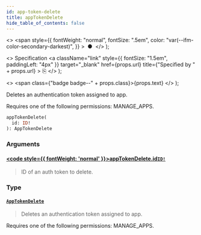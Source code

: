 ```yaml
---
id: app-token-delete
title: appTokenDelete
hide_table_of_contents: false
---
```


  <>
    <span
      style={{
        fontWeight: "normal",
        fontSize: ".5em",
        color: "var(--ifm-color-secondary-darkest)",
      }}
    >
      &nbsp;●&nbsp;
    </span>
  </>
);

  <>
    Specification
    <a
      className="link"
      style={{ fontSize: "1.5em", paddingLeft: "4px" }}
      target="\_blank"
      href={props.url}
      title={"Specified by " + props.url}
    >
      ⎘
    </a>
  </>
);

  <>
    <span class={"badge badge--" + props.class}>{props.text}</span>
  </>
);

Deletes an authentication token assigned to app.

Requires one of the following permissions: MANAGE_APPS.

```graphql
appTokenDelete(
  id: ID!
): AppTokenDelete
```

### Arguments

#### [<code style={{ fontWeight: 'normal' }}>appTokenDelete.<b>id</b></code>](#)<Bullet />[`ID!`](../../api-reference/scalars/id) <Badge class="secondary" text="non-null"/> <Badge class="secondary" text="scalar"/>

> ID of an auth token to delete.

### Type

#### [`AppTokenDelete`](../../api-reference/objects/app-token-delete) <Badge class="secondary" text="object"/>

> Deletes an authentication token assigned to app.

Requires one of the following permissions: MANAGE_APPS.

>
